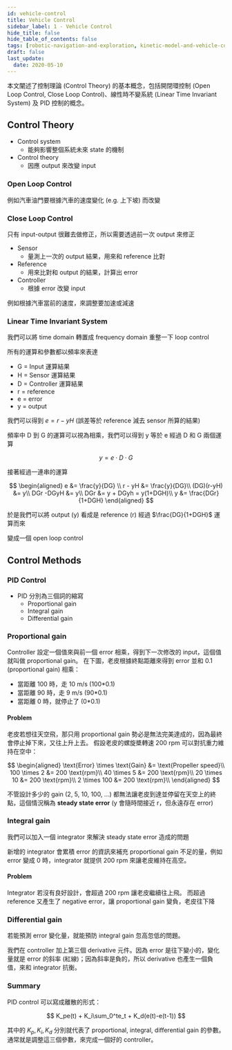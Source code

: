 ```yaml
---
id: vehicle-control
title: Vehicle Control
sidebar_label: 1 - Vehicle Control
hide_title: false
hide_table_of_contents: false
tags: [robotic-navigation-and-exploration, kinetic-model-and-vehicle-control]
draft: false
last_update:
  date: 2020-05-10
---
```


本文闡述了控制理論 (Control Theory) 的基本概念，包括開閉環控制 (Open Loop Control, Close Loop Control)、線性時不變系統 (Linear Time Invariant System) 及 PID 控制的概念。

## Control Theory

- Control system
  - 能夠影響整個系統未來 state 的機制
- Control theory
  - 因應 output 來改變 input

### Open Loop Control

<fig
  src="/img/learning/robotic-navigation-and-exploration/01-kinetic-model-and-vehicle-control/open_loop_control.png"
  caption="Open Loop Control"
/>

例如汽車油門要根據汽車的速度變化 (e.g. 上下坡) 而改變

<fig
  src="/img/learning/robotic-navigation-and-exploration/01-kinetic-model-and-vehicle-control/open_loop_control_example.png"
  caption="Open Loop Control Example"
/>

### Close Loop Control

只有 input-output 很難去做修正，所以需要透過前一次 output 來修正

<fig
  src="/img/learning/robotic-navigation-and-exploration/01-kinetic-model-and-vehicle-control/close_loop_control.png"
  caption="Close Loop Control"
/>

- Sensor
  - 量測上一次的 output 結果，用來和 reference 比對
- Reference
  - 用來比對和 output 的結果，計算出 error
- Controller
  - 根據 error 改變 input

例如根據汽車當前的速度，來調整要加速或減速

<fig
  src="/img/learning/robotic-navigation-and-exploration/01-kinetic-model-and-vehicle-control/close_loop_control_example.png"
  caption="Close Loop Control Example"
/>

### Linear Time Invariant System

我們可以將 time domain 轉置成 frequency domain 重整一下 loop control

<fig
  src="/img/learning/robotic-navigation-and-exploration/01-kinetic-model-and-vehicle-control/linear_time_loop_control.png"
  caption="Linear Time Loop Control"
/>

所有的運算和參數都以頻率來表達

- G = Input 運算結果
- H = Sensor 運算結果
- D = Controller 運算結果
- r = reference
- e = error
- y = output

我們可以得到 $e = r - yH$ (誤差等於 reference 減去 sensor 所算的結果)

<fig
  src="/img/learning/robotic-navigation-and-exploration/01-kinetic-model-and-vehicle-control/linear_time_loop_control_combine.png"
  caption="Linear Time Loop Control Combine"
/>

頻率中 D 到 G 的運算可以視為相乘，我們可以得到 y 等於 e 經過 D 和 G 兩個運算

$$
y = e \cdot D \cdot G
$$

接著經過一連串的運算

$$
\begin{aligned}
e &= \frac{y}{DG} \\
r - yH &= \frac{y}{DG}\\
(DG)(r-yH) &= y\\
DGr -DGyH &= y\\
DGr &= y + DGyh = y(1+DGH)\\
y &= \frac{DGr}{1+DGH}
\end{aligned}
$$

於是我們可以將 output (y) 看成是 reference (r) 經過 $\frac{DG}{1+DGH}$ 運算而來

<fig
  src="/img/learning/robotic-navigation-and-exploration/01-kinetic-model-and-vehicle-control/linear_time_loop_control_open.png"
  caption="Linear Time Loop Control Open"
/>

變成一個 open loop control

## Control Methods

### PID Control

- PID 分別為三個詞的縮寫
  - Proportional gain
  - Integral gain
  - Differential gain

### Proportional gain

Controller 設定一個值來與前一個 error 相乘，得到下一次修改的 input，這個值就叫做 proportional gain。 在下圖，老皮根據終點距離來得到 error 並和 0.1 (proportional gain) 相乘：

<fig
  src="/img/learning/robotic-navigation-and-exploration/01-kinetic-model-and-vehicle-control/proportional_gain.png"
  caption="Proportional Gain"
/>

- 當距離 100 時，走 10 m/s (100\*0.1)
- 當距離 90 時，走 9 m/s (90\*0.1)
- 當距離 0 時，就停止了 (0\*0.1)

<fig
  src="/img/learning/robotic-navigation-and-exploration/01-kinetic-model-and-vehicle-control/proportional_gain_result.png"
  caption="Proportional Gain Result"
/>

#### Problem

老皮若想往天空飛，那只用 proportional gain 勢必是無法完美達成的，因為最終會停止掉下來，又往上升上去。 假設老皮的螺旋槳轉速 200 rpm 可以對抗重力維持在空中：

$$
\begin{aligned}
\text{Error} \times \text{Gain} &= \text{Propeller speed}\\
100 \times 2 &= 200 \text{rpm}\\
40 \times 5 &= 200 \text{rpm}\\
20 \times 10 &= 200 \text{rpm}\\
2 \times 100 &= 200 \text{rpm}\\
\end{aligned}
$$

不管設計多少的 gain (2, 5, 10, 100, ...) 都無法讓老皮到達並停留在天空上的終點，這個情況稱為 **steady state error** (y 會隨時間接近 r，但永遠存在 error)

<fig
  src="/img/learning/robotic-navigation-and-exploration/01-kinetic-model-and-vehicle-control/steady_state_error.png"
  caption="Steady State Error"
/>

### Integral gain

我們可以加入一個 integrator 來解決 steady state error 造成的問題

<fig
  src="/img/learning/robotic-navigation-and-exploration/01-kinetic-model-and-vehicle-control/integral_gain.png"
  caption="Integral Gain"
/>

新增的 integrator 會累積 error 的資訊來補充 proportional gain 不足的量，例如 error 變成 0 時，integrator 就提供 200 rpm 來讓老皮維持在高空。

#### Problem

Integrator 若沒有良好設計，會超過 200 rpm 讓老皮繼續往上飛。 而超過 reference 又產生了 negative error，讓 proportional gain 變負，老皮往下降

<fig
  src="/img/learning/robotic-navigation-and-exploration/01-kinetic-model-and-vehicle-control/integral_gain_problem.png"
  caption="Integral Gain Problem"
/>

### Differential gain

若能預測 error 變化量，就能預防 integral gain 忽高忽低的問題。

<fig
  src="/img/learning/robotic-navigation-and-exploration/01-kinetic-model-and-vehicle-control/differential_gain.png"
  caption="Differential Gain"
/>

我們在 controller 加上第三個 derivative 元件。因為 error 是往下變小的，變化量就是 error 的斜率 (紅線)；因為斜率是負的，所以 derivative 也產生一個負值，來和 integrator 抗衡。

### Summary

<fig
  src="/img/learning/robotic-navigation-and-exploration/01-kinetic-model-and-vehicle-control/pid_control.png"
  caption="PID Control"
/>

PID control 可以寫成離散的形式：

$$
K_pe(t) + K_i\sum_0^te_t + K_d(e(t)-e(t-1))
$$

其中的 $K_p, K_i, K_d$ 分別就代表了 proportional, integral, differential gain 的參數。通常就是調整這三個參數，來完成一個好的 controller。
